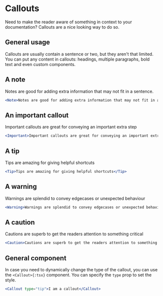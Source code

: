 # Callouts

Need to make the reader aware of something in context to your documentation? Callouts are a nice looking way to do so.


## General usage

Callouts are usually contain a sentence or two, but they aren't that limited.
You can put any content in callouts: headings, multiple paragraphs, bold text and even custom components.


## A note

<Note>Notes are good for adding extra information that may not fit in a sentence.</Note>

```jsx
<Note>Notes are good for adding extra information that may not fit in a sentence.</Note>
```


## An important callout

<Important>Important callouts are great for conveying an important extra step</Important>

```jsx
<Important>Important callouts are great for conveying an important extra step</Important>
```


## A tip

<Tip>Tips are amazing for giving helpful shortcuts</Tip>

```jsx
<Tip>Tips are amazing for giving helpful shortcuts</Tip>
```


## A warning

<Warning>Warnings are splendid to convey edgecases or unexpected behaviour</Warning>

```jsx
<Warning>Warnings are splendid to convey edgecases or unexpected behaviour</Warning>
```


## A caution

<Caution>Cautions are superb to get the readers attention to something critical</Caution>

```jsx
<Caution>Cautions are superb to get the readers attention to something critical</Caution>
```


## General component

In case you need to dynamically change the type of the callout, you can use the `<Callout>{:tsx}` component. You can specify the `type` prop to set the style.

```jsx
<Callout type="tip">I am a callout</Callout>
```
